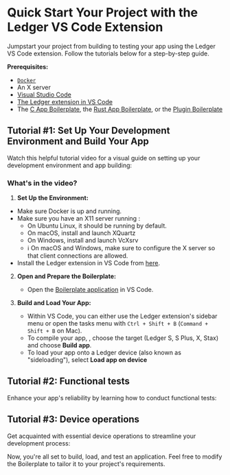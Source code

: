 
# Quick Start Your Project with the Ledger VS Code Extension

Jumpstart your project from building to testing your app using the Ledger VS Code extension. Follow the tutorials below for a step-by-step guide.

**Prerequisites:**

- [`Docker`](https://www.docker.com/)
- An X server
- [Visual Studio Code](https://code.visualstudio.com/)
- [The Ledger extension in VS Code](https://marketplace.visualstudio.com/items?itemName=LedgerHQ.ledger-dev-tools)
- The [C App Boilerplate](https://github.com/LedgerHQ/app-boilerplate), the [Rust App Boilerplate](https://github.com/LedgerHQ/app-boilerplate-rust), or the [Plugin Boilerplate](https://github.com/LedgerHQ/app-plugin-boilerplate)


## Tutorial #1: Set Up Your Development Environment and Build Your App

Watch this helpful tutorial video for a visual guide on setting up your development environment and app building:

<YouTubeEmbed videoid="PxphfNWMGrY" />

### What's in the video?

1. **Set Up the Environment:**
  - Make sure Docker is up and running.
  - Make sure you have an X11 server running :
    - On Ubuntu Linux, it should be running by default.
    - On macOS, install and launch XQuartz
    - On Windows, install and launch VcXsrv
    - ℹ️ On macOS and Windows, make sure to configure the X server so that client connections are allowed.
  - Install the Ledger extension in VS Code from [here](https://marketplace.visualstudio.com/items?itemName=LedgerHQ.ledger-dev-tools).

2. **Open and Prepare the Boilerplate:**
   - Open the [Boilerplate application](https://github.com/LedgerHQ/app-boilerplate) in VS Code.

3. **Build and Load Your App:**
   - Within VS Code, you can either use the Ledger extension's sidebar menu or open the tasks menu with `Ctrl + Shift + B` (`Command + Shift + B` on Mac).
   - To compile your app, , choose the target (Ledger S, S Plus, X, Stax) and choose **Build app**.
   - To load your app onto a Ledger device (also known as "sideloading"), select **Load app on device**

## Tutorial #2: Functional tests

Enhance your app's reliability by learning how to conduct functional tests:

<YouTubeEmbed videoid="Sn83xI-oXSI" />


## Tutorial #3: Device operations

Get acquainted with essential device operations to streamline your development process:

<YouTubeEmbed videoid="Hocsb3avBR0" />


Now, you're all set to build, load, and test an application. Feel free to modify the Boilerplate to tailor it to your project's requirements.







